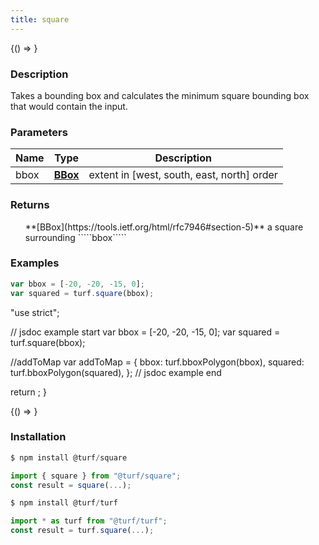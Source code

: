 ```yaml
---
title: square
---
```



<!-- Expose turf as global var for experimenting in the browser console -->

<BrowserOnly>{() => <WindowTurfGlobal turf={turf} />}</BrowserOnly>

### Description

Takes a bounding box and calculates the minimum square bounding box that
would contain the input.

### Parameters

| Name | Type                                                      | Description                                |
| ---- | --------------------------------------------------------- | ------------------------------------------ |
| bbox | **[BBox](https://tools.ietf.org/html/rfc7946#section-5)** | extent in [west, south, east, north] order |

### Returns

<ul>
  **[BBox](https://tools.ietf.org/html/rfc7946#section-5)** a square surrounding `````bbox`````

</ul>

### Examples

```javascript
var bbox = [-20, -20, -15, 0];
var squared = turf.square(bbox);
```

  "use strict";

  // jsdoc example start
  var bbox = [-20, -20, -15, 0];
  var squared = turf.square(bbox);

  //addToMap
  var addToMap = {
    bbox: turf.bboxPolygon(bbox),
    squared: turf.bboxPolygon(squared),
  };
  // jsdoc example end

  return <ExampleMap addToMap={addToMap} />;
}

<!-- prettier-ignore -->
<BrowserOnly>{() => <Map0 />}</BrowserOnly>

### Installation

```javascript
$ npm install @turf/square

import { square } from "@turf/square";
const result = square(...);
```

```javascript
$ npm install @turf/turf

import * as turf from "@turf/turf";
const result = turf.square(...);
```
